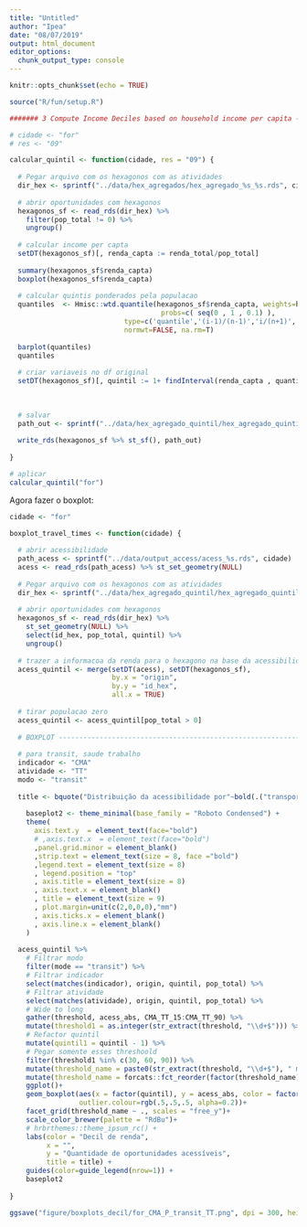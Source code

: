 ```yaml
---
title: "Untitled"
author: "Ipea"
date: "08/07/2019"
output: html_document
editor_options: 
  chunk_output_type: console
---
```


```r
knitr::opts_chunk$set(echo = TRUE)

source("R/fun/setup.R")

```



```r
####### 3 Compute Income Deciles based on household income per capita --------------------

# cidade <- "for"
# res <- "09"

calcular_quintil <- function(cidade, res = "09") {
  
  # Pegar arquivo com os hexagonos com as atividades
  dir_hex <- sprintf("../data/hex_agregados/hex_agregado_%s_%s.rds", cidade, res)
  
  # abrir oportunidades com hexagonos
  hexagonos_sf <- read_rds(dir_hex) %>%
    filter(pop_total != 0) %>%
    ungroup()
  
  # calcular income per capta
  setDT(hexagonos_sf)[, renda_capta := renda_total/pop_total]
  
  summary(hexagonos_sf$renda_capta)
  boxplot(hexagonos_sf$renda_capta)
  
  # calcular quintis ponderados pela populacao
  quantiles  <- Hmisc::wtd.quantile(hexagonos_sf$renda_capta, weights=hexagonos_sf$pop_total, 
                                     probs=c( seq(0 , 1 , 0.1) ), 
                            type=c('quantile','(i-1)/(n-1)','i/(n+1)','i/n'), 
                            normwt=FALSE, na.rm=T)
  
  barplot(quantiles)
  quantiles
  
  # criar variaveis no df original
  setDT(hexagonos_sf)[, quintil := 1+ findInterval(renda_capta , quantiles[ -length(quantiles) ] ) ]
  
  
  
  # salvar
  path_out <- sprintf("../data/hex_agregado_quintil/hex_agregado_quintil_%s.rds", cidade)
  
  write_rds(hexagonos_sf %>% st_sf(), path_out)
  
}

# aplicar
calcular_quintil("for")


```

Agora fazer o boxplot:

```r

cidade <- "for"

boxplot_travel_times <- function(cidade) {
  
  # abrir acessibilidade
  path_acess <- sprintf("../data/output_access/acess_%s.rds", cidade)
  acess <- read_rds(path_acess) %>% st_set_geometry(NULL)
  
  # Pegar arquivo com os hexagonos com as atividades
  dir_hex <- sprintf("../data/hex_agregado_quintil/hex_agregado_quintil_%s.rds", cidade)
  
  # abrir oportunidades com hexagonos
  hexagonos_sf <- read_rds(dir_hex) %>%
    st_set_geometry(NULL) %>%
    select(id_hex, pop_total, quintil) %>%
    ungroup()
  
  # trazer a informacoa da renda para o hexagono na base da acessibilidade
  acess_quintil <- merge(setDT(acess), setDT(hexagonos_sf), 
                         by.x = "origin",
                         by.y = "id_hex",
                         all.x = TRUE)
                         
  # tirar populacao zero
  acess_quintil <- acess_quintil[pop_total > 0]
  
  # BOXPLOT ----------------------------------------------------------------------------------------
  
  # para transit, saude trabalho
  indicador <- "CMA"
  atividade <- "TT"
  modo <- "transit"
  
  title <- bquote("Distribuição da acessibilidade por"~bold(.("transporte público"))~"à"~bold(.("oportunidades de trabalho")))
  
    baseplot2 <- theme_minimal(base_family = "Roboto Condensed") +
    theme( 
      axis.text.y  = element_text(face="bold")
      # ,axis.text.x  = element_text(face="bold")
      ,panel.grid.minor = element_blank()
      ,strip.text = element_text(size = 8, face ="bold")
      ,legend.text = element_text(size = 8)
      , legend.position = "top"
      , axis.title = element_text(size = 8)
      , axis.text.x = element_blank()
      , title = element_text(size = 9)
      , plot.margin=unit(c(2,0,0,0),"mm")
      , axis.ticks.x = element_blank()
      , axis.line.x = element_blank()
    )
  
  acess_quintil %>%
    # Filtrar modo
    filter(mode == "transit") %>%
    # Filtrar indicador
    select(matches(indicador), origin, quintil, pop_total) %>%
    # Filtrar atividade
    select(matches(atividade), origin, quintil, pop_total) %>%
    # Wide to long
    gather(threshold, acess_abs, CMA_TT_15:CMA_TT_90) %>%
    mutate(threshold1 = as.integer(str_extract(threshold, "\\d+$"))) %>%
    # Refactor quintil
    mutate(quintil1 = quintil - 1) %>%
    # Pegar somente esses threshoold
    filter(threshold1 %in% c(30, 60, 90)) %>%
    mutate(threshold_name = paste0(str_extract(threshold, "\\d+$"), " minutos")) %>%
    mutate(threshold_name = forcats::fct_reorder(factor(threshold_name), threshold1)) %>%
    ggplot()+
    geom_boxplot(aes(x = factor(quintil), y = acess_abs, color = factor(quintil1)), 
                 outlier.colour=rgb(.5,.5,.5, alpha=0.2))+
    facet_grid(threshold_name ~ ., scales = "free_y")+
    scale_color_brewer(palette = "RdBu")+
    # hrbrthemes::theme_ipsum_rc() +
    labs(color = "Decil de renda",
         x = "",
         y = "Quantidade de oportunidades acessíveis",
         title = title) + 
    guides(color=guide_legend(nrow=1)) +
    baseplot2
  
}

ggsave("figure/boxplots_decil/for_CMA_P_transit_TT.png", dpi = 300, height = 10, width = 16, units = "cm")

```

